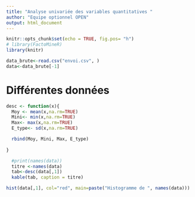 ```yaml
---
title: "Analyse univariée des variables quantitatives "
author: "Equipe optionnel OPEN"
output: html_document
---
```


```r
knitr::opts_chunk$set(echo = TRUE, fig.pos= "h")
# library(FactoMineR)
library(knitr)
```

```r
data_brute<-read.csv("envoi.csv", )
data<-data_brute[-1]

```


# Différentes données 


```r
desc <- function(x){
  Moy <- mean(x,na.rm=TRUE)
  Mini<- min(x,na.rm=TRUE)
  Max<- max(x,na.rm=TRUE)
  E_type<- sd(x,na.rm=TRUE)

  rbind(Moy, Mini, Max, E_type)
  
}
```

```r

  #print(names(data))
  titre <-names(data)
  tab<-desc(data[,1])
  kable(tab, caption = titre)

```


```r
hist(data[,1], col="red", main=paste("Histogramme de ", names(data)))
```














